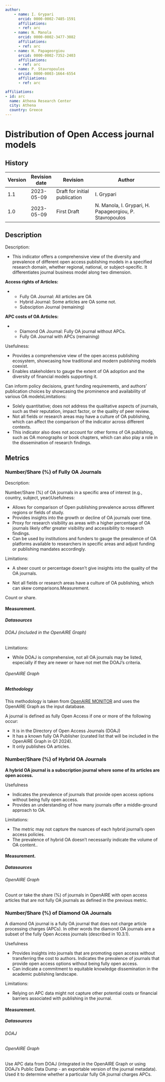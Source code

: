 ```yaml
---
author:
    - name: I. Grypari
      orcid: 0000-0002-7485-1591
      affiliations:
      - ref: arc
    - name: N. Manola
      orcid: 0000-0002-3477-3082
      affiliations:
      - ref: arc
    - name: H. Papageorgiou
      orcid: 0000-0002-7352-2403
      affiliations:
      - ref: arc
    - name: P. Stavropoulos
      orcid: 0000-0003-1664-6554
      affiliations:
      - ref: arc

affiliations:
- id: arc
  name: Athena Research Center
  city: Athena
  country: Greece
---
```


# Distribution of Open Access journal models {#distribution-of-Open-Access-journal-models .unnumbered}

::: {}

## History

| Version | Revision date | Revision                      | Author                                                  |
|---------|---------------|-------------------------------|---------------------------------------------------------|
| 1.1     | 2023-05-09    | Draft for initial publication | I. Grypari                                              |
| 1.0     | 2023-05-09    | First Draft                   | N. Manola, I. Grypari, H. Papageorgiou, P. Stavropoulos |

:::

## Description

Description:

-   This indicator offers a comprehensive view of the diversity and prevalence of different open access publishing models in a specified research domain, whether regional, national, or subject-specific. It differentiates journal business model along two dimension.

**Access rights of Articles:**

-   -   Fully OA Journal: All articles are OA
    -   Hybrid Journal: Some articles are OA some not.
    -   Subsciption Journal (remaining)

**APC costs of OA Articles:**

-   -   Diamond OA Journal: Fully OA journal without APCs.
    -   Fully OA Journal with APCs (remaining)

Usefulness:

-   Provides a comprehensive view of the open access publishing ecosystem, showcasing how traditional and modern publishing models coexist.
-   Enables stakeholders to gauge the extent of OA adoption and the diversity of financial models supporting it.

Can inform policy decisions, grant funding requirements, and authors' publication choices by showcasing the prominence and availability of various OA modelsLimitations:

-   Solely quantitative; does not address the qualitative aspects of journals, such as their reputation, impact factor, or the quality of peer review.
-   Not all fields or research areas may have a culture of OA publishing, which can affect the comparison of the indicator across different contexts.
-   This indicator also does not account for other forms of OA publishing, such as OA monographs or book chapters, which can also play a role in the dissemination of research findings.

## Metrics

### Number/Share (%) of Fully OA Journals

Description:

Number/Share (%) of OA journals in a specific area of interest (e.g., country, subject, year)Usefulness:

-   Allows for comparison of Open publishing prevalence across different regions or fields of study.
-   Provides insights into the growth or decline of OA journals over time.
-   Proxy for research visibility as areas with a higher percentage of OA journals likely offer greater visibility and accessibility to research findings.
-   Can be used by institutions and funders to gauge the prevalence of OA platforms available to researchers in specific areas and adjust funding or publishing mandates accordingly.

Limitations:

- A sheer count or percentage doesn't give insights into the quality of the OA journals.

- Not all fields or research areas have a culture of OA publishing, which can skew comparisons.[]{#measurement.-14}Measurement.

Count or share.


#### Measurement.

##### Datasources

###### DOAJ (included in the OpenAIRE Graph)

Limitations:

-   While DOAJ is comprehensive, not all OA journals may be listed, especially if they are newer or have not met the DOAJ's criteria.

###### OpenAIRE Graph

##### Methodology

This methodology is taken from [OpenAIRE MONITOR](https://monitor.openaire.eu/methodology/terminology%22%20\l%20%22constructed-attributes) and uses the OpenAIRE Graph as the input database.

A journal is defined as fully Open Access if one or more of the following occur:

-   It is in the Directory of Open Access Journals (DOAJ)
-   It has a known fully OA Publisher (curated list that will be included in the OpenAIRE Graph in Q1 2024).
-   It only publishes OA articles.

### Number/Share (%) of Hybrid OA Journals

**A hybrid OA journal is a subscription journal where some of its articles are open access.**

Usefulness

-   Indicates the prevalence of journals that provide open access options without being fully open access.
-   Provides an understanding of how many journals offer a middle-ground approach to OA.

Limitations:

-   The metric may not capture the nuances of each hybrid journal's open access policies.
-   The prevalence of hybrid OA doesn't necessarily indicate the volume of OA content..

#### Measurement.

##### Datasources

###### OpenAIRE Graph

Count or take the share (%) of journals in OpenAIRE with open access articles that are not fully OA journals as defined in the previous metric.

### Number/Share (%) of Diamond OA Journals

A diamond OA journal is a fully OA journal that does not charge article processing charges (APCs). In other words the diamond OA journals are a subset of the fully Open Access journals (described in 10.3.1).

Usefulness

-   Provides insights into journals that are promoting open access without transferring the cost to authors. Indicates the prevalence of journals that provide open access options without being fully open access.
-   Can indicate a commitment to equitable knowledge dissemination in the academic publishing landscape.

Limitations:

-   Relying on APC data might not capture other potential costs or financial barriers associated with publishing in the journal.

#### Measurement.

##### Datasources

###### DOAJ

###### OpenAIRE Graph

Use APC data from DOAJ (integrated in the OpenAIRE Graph or using DOAJ's Public Data Dump - an exportable version of the journal metadata). Used it to determine whether a particular fully OA journal charges APCs.

